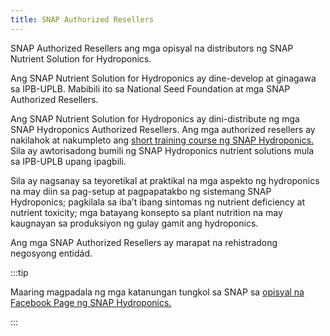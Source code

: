 ```yaml
---
title: SNAP Authorized Resellers
---
```


<Lead>

SNAP Authorized Resellers ang mga opisyal na distributors ng SNAP Nutrient
Solution for Hydroponics.

</Lead>

Ang SNAP Nutrient Solution for Hydroponics ay dine-develop at ginagawa sa IPB-UPLB.
Mabibili ito sa National Seed Foundation at mga SNAP Authorized Resellers.

Ang SNAP Nutrient Solution for Hydroponics ay dini-distribute ng mga SNAP
Hydroponics Authorized Resellers. Ang mga authorized resellers ay nakilahok at
nakumpleto ang [short training course ng SNAP Hydroponics.](/fil/docs/training-seminar)
Sila ay awtorisadong bumili ng SNAP Hydroponics nutrient solutions mula sa
IPB-UPLB upang ipagbili.

Sila ay nagsanay sa teyoretikal at praktikal na mga aspekto ng hydroponics na
may diin sa pag-setup at pagpapatakbo ng sistemang SNAP Hydroponics; pagkilala sa
iba’t ibang sintomas ng nutrient deficiency at nutrient toxicity; mga batayang
konsepto sa plant nutrition na may kaugnayan sa produksiyon ng gulay gamit ang
hydroponics.

Ang mga SNAP Authorized Resellers ay marapat na rehistradong negosyong entidád.

:::tip

Maaring magpadala ng mga katanungan tungkol sa SNAP sa [opisyal na Facebook Page
ng SNAP Hydroponics.](https://www.facebook.com/uplbipbsnap)

:::